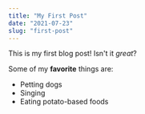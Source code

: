 ```yaml
---
title: "My First Post"
date: "2021-07-23"
slug: "first-post"
---
```


This is my first blog post! Isn't it _great_?

Some of my **favorite** things are:

- Petting dogs
- Singing
- Eating potato-based foods
